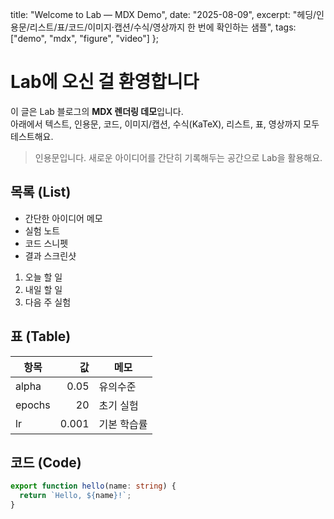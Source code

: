   title: "Welcome to Lab — MDX Demo",
  date: "2025-08-09",
  excerpt: "헤딩/인용문/리스트/표/코드/이미지·캡션/수식/영상까지 한 번에 확인하는 샘플",
  tags: ["demo", "mdx", "figure", "video"]
};

# Lab에 오신 걸 환영합니다

이 글은 Lab 블로그의 **MDX 렌더링 데모**입니다.  
아래에서 텍스트, 인용문, 코드, 이미지/캡션, 수식(KaTeX), 리스트, 표, 영상까지 모두 테스트해요.

> 인용문입니다. 새로운 아이디어를 간단히 기록해두는 공간으로 Lab을 활용해요.

## 목록 (List)

- 간단한 아이디어 메모
- 실험 노트
- 코드 스니펫
- 결과 스크린샷

1. 오늘 할 일
2. 내일 할 일
3. 다음 주 실험

## 표 (Table)

| 항목 | 값 | 메모 |
| --- | ---: | --- |
| alpha | 0.05 | 유의수준 |
| epochs | 20 | 초기 실험 |
| lr | 0.001 | 기본 학습률 |

## 코드 (Code)

```ts
export function hello(name: string) {
  return `Hello, ${name}!`;
}